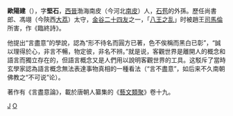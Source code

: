 '''歐陽建'''（{{bd|260年代||300年|catIdx=O歐}}），字'''堅石'''，[[西晉|西晉]]渤海南皮（今河北[[南皮|南皮]]）人，[[石苞|石苞]]的外孫。歷任尚書郎、馮翊（今陝西[[大荔|大荔]]）太守，[[金谷二十四友|金谷二十四友]]之一，「[[八王之乱|八王之乱]]」时被趙王[[司馬倫|司馬倫]]所害，作《臨終詩》。

他提出“言盡意”的學說，認為“形不待名而圓方已著，色不俟稱而黑白已彰”，“誠以理得於心，非言不暢，物定彼，非名不辨。”就是说，客觀世界是離開人的概念和語言而獨立存在的，但語言概念又是人們用以說明客觀世界的工具。这駁斥了當時玄學家認為語言概念無法表達事物真相的一種看法（“言不盡意”，如后来不久南朝佛教之“不可说”论）。

著作有《言盡意論》，載於唐朝人纂集的《[[藝文類聚|藝文類聚]]》卷十九。

{{wikisource-author}}
{{晉朝人物小作品}}

[[Category:欧阳姓|J]]
[[Category:西晉太守|O]]